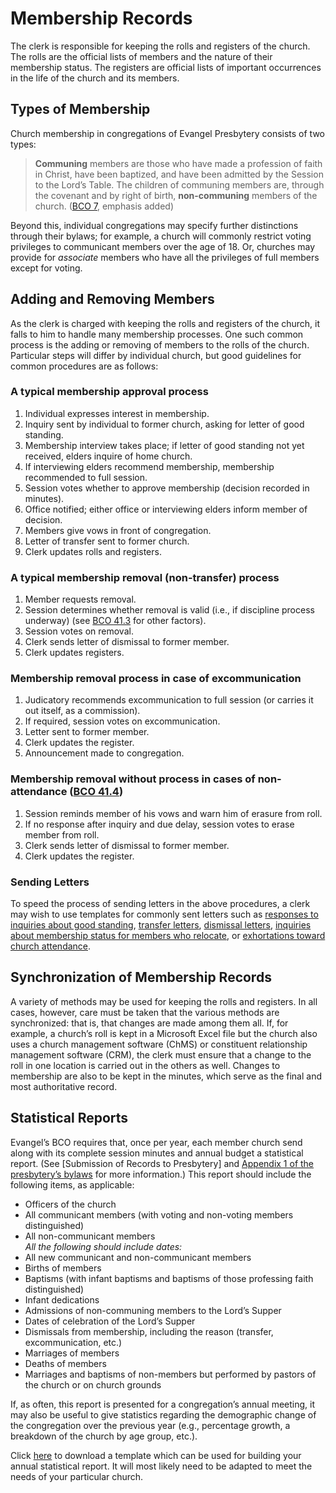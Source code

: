 # Membership Records

The clerk is responsible for keeping the rolls and registers of the church. The rolls are the official lists of members and the nature of their membership status. The registers are official lists of important occurrences in the life of the church and its members.

## Types of Membership 

Church membership in congregations of Evangel Presbytery consists of two types:

>**Communing** members are those who have made a profession of faith in Christ, have been baptized, and have been admitted by the Session to the Lord’s Table. The children of communing members are, through the covenant and by right of birth, **non-communing** members of the church. ([BCO 7](https://evangel.pressbooks.com/chapter/7-church-members/), emphasis added) 

Beyond this, individual congregations may specify further distinctions through their bylaws; for example, a church will commonly restrict voting privileges to communicant members over the age of 18. Or, churches may provide for *associate* members who have all the privileges of full members except for voting.

## Adding and Removing Members

As the clerk is charged with keeping the rolls and registers of the church, it falls to him to handle many membership processes. One such common process is the adding or removing of members to the rolls of the church. Particular steps will differ by individual church, but good guidelines for common procedures are as follows:

### A typical membership approval process

#. Individual expresses interest in membership.
#. Inquiry sent by individual to former church, asking for letter of good standing.
#. Membership interview takes place; if letter of good standing not yet received, elders inquire of home church.
#. If interviewing elders recommend membership, membership recommended to full session.
#. Session votes whether to approve membership (decision recorded in minutes).
#. Office notified; either office or interviewing elders inform member of decision.
#. Members give vows in front of congregation.
#. Letter of transfer sent to former church.
#. Clerk updates rolls and registers.

### A typical membership removal (non-transfer) process

#. Member requests removal.
#. Session determines whether removal is valid (i.e., if discipline process underway) (see [BCO 41.3](https://evangel.pressbooks.com/chapter/41-cases-without-process/) for other factors).
#. Session votes on removal.
#. Clerk sends letter of dismissal to former member.
#. Clerk updates registers.
    
### Membership removal process in case of excommunication

#. Judicatory recommends excommunication to full session (or carries it out itself, as a commission).
#. If required, session votes on excommunication.
#. Letter sent to former member. 
#. Clerk updates the register.
#. Announcement made to congregation.

### Membership removal without process in cases of non-attendance ([BCO 41.4](https://evangel.pressbooks.com/chapter/41-cases-without-process/))

#. Session reminds member of his vows and warn him of erasure from roll.
#. If no response after inquiry and due delay, session votes to erase member from roll.
#. Clerk sends letter of dismissal to former member.
#. Clerk updates the register.  

### Sending Letters

To speed the process of sending letters in the above procedures, a clerk may wish to use templates for commonly sent letters such as [responses to inquiries about good standing](https://github.com/Evangel-Presbytery/clerks-handbook/files/8682841/Good.standing.pdf), [transfer letters](https://github.com/Evangel-Presbytery/clerks-handbook/files/8682848/Transfer.notification.letter.pdf), [dismissal letters](https://github.com/Evangel-Presbytery/clerks-handbook/files/8682850/Membership.removal.for.non.attendance.template.pdf), [inquiries about membership status for members who relocate](https://github.com/Evangel-Presbytery/clerks-handbook/files/8682852/Member.relocated.attendance.inquiry.pdf), or [exhortations toward church attendance](https://github.com/Evangel-Presbytery/clerks-handbook/files/8682853/Attendance.inquiry.pdf). 

## Synchronization of Membership Records

A variety of methods may be used for keeping the rolls and registers. In all cases, however, care must be taken that the various methods are synchronized: that is, that changes are made among them all. If, for example, a church's roll is kept in a Microsoft Excel file but the church also uses a church management software (ChMS) or constituent relationship management software (CRM), the clerk must ensure that a change to the roll in one location is carried out in the others as well. Changes to membership are also to be kept in the minutes, which serve as the final and most authoritative record.

## Statistical Reports

Evangel's BCO requires that, once per year, each member church send along with its complete session minutes and annual budget a statistical report. (See [Submission of Records to Presbytery] and [Appendix\ 1 of the presbytery's bylaws](https://evangelpresbytery.com/wp-content/uploads/2021/06/EvangelPresbyteryBylaws_2021_06_03.pdf) for more information.) This report should include the following items, as applicable:

* Officers of the church
* All communicant members (with voting and non-voting members distinguished)
* All non-communicant members<br />*All the following should include dates:*
* All new communicant and non-communicant members
* Births of members
* Baptisms (with infant baptisms and baptisms of those professing faith distinguished)
* Infant dedications
* Admissions of non-communing members to the Lord's Supper
* Dates of celebration of the Lord's Supper
* Dismissals from membership, including the reason (transfer, excommunication, etc.)
* Marriages of members
* Deaths of members
* Marriages and baptisms of non-members but performed by pastors of the church or on church grounds

If, as often, this report is presented for a congregation's annual meeting, it may also be useful to give statistics regarding the demographic change of the congregation over the previous year (e.g., percentage growth, a breakdown of the church by age group, etc.).

Click [here](https://clerks.evangelpresbytery.com/Church-Annual-Statistical-Report-Template.docx) to download a template which can be used for building your annual statistical report. It will most likely need to be adapted to meet the needs of your particular church.